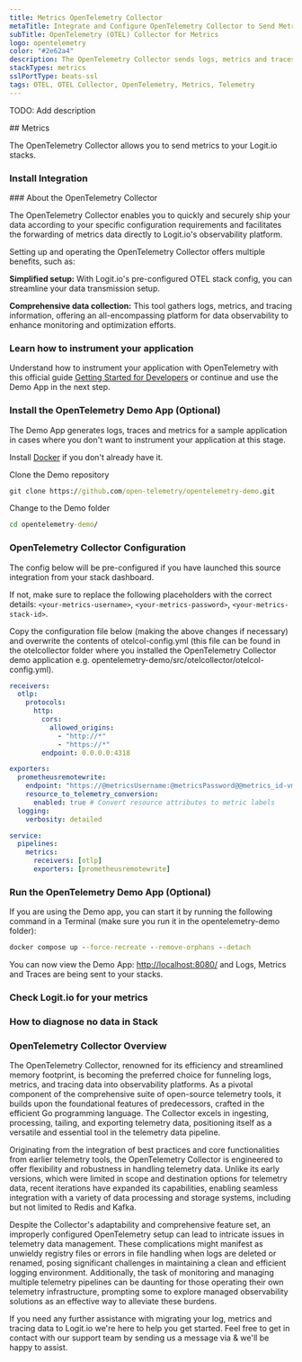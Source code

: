 ```yaml
---
title: Metrics OpenTelemetry Collector
metaTitle: Integrate and Configure OpenTelemetry Collector to Send Metrics
subTitle: OpenTelemetry (OTEL) Collector for Metrics
logo: opentelemetry
color: "#2e62a4"
description: The OpenTelemetry Collector sends logs, metrics and traces to your ELK stack. Configure OTEL Collector to send data to Logstash and Elasticsearch.     
stackTypes: metrics
sslPortType: beats-ssl
tags: OTEL, OTEL Collector, OpenTelemetry, Metrics, Telemetry
---
```


TODO: Add description

<Steps>
  ## Metrics

  The OpenTelemetry Collector allows you to send metrics to your Logit.io stacks. 
  
  ### Install Integration
  <InstallIntegration/>
  ### About the OpenTelemetry Collector

  The OpenTelemetry Collector enables you to quickly and securely ship your data according to your specific configuration requirements and facilitates 
  the forwarding of metrics data directly to Logit.io's observability platform.

  Setting up and operating the OpenTelemetry Collector offers multiple benefits, such as:

  **Simplified setup:** With Logit.io's pre-configured OTEL stack config, you can streamline your data transmission setup.

  **Comprehensive data collection:** This tool gathers logs, metrics, and tracing information, offering an all-encompassing platform for data observability 
  to enhance monitoring and optimization efforts.

  ### Learn how to instrument your application

  Understand how to instrument your application with OpenTelemetry with this official guide 
  [Getting Started for Developers](https://opentelemetry.io/docs/getting-started/dev/) or continue and use the Demo App in the next step.

  ### Install the OpenTelemetry Demo App (Optional)

  The Demo App generates logs, traces and metrics for a sample application in cases where you don't want to instrument your application at this stage.

  Install [Docker](https://www.docker.com/products/docker-desktop/) if you don't already have it.

  Clone the Demo repository

  ```cmd copy
  git clone https://github.com/open-telemetry/opentelemetry-demo.git
  ```
  Change to the Demo folder

  ```cmd copy
  cd opentelemetry-demo/
  ```

  ### OpenTelemetry Collector Configuration

  The config below will be pre-configured if you have launched this source integration from your stack dashboard.
        
  If not, make sure to replace the following placeholders with the correct details: `<your-metrics-username>`, `<your-metrics-password>`, `<your-metrics-stack-id>`.

  Copy the configuration file below (making the above changes if necessary) and overwrite the contents of otelcol-config.yml (this file can be found in the otelcollector folder where you installed the OpenTelemetry Collector demo application e.g. opentelemetry-demo/src/otelcollector/otelcol-config.yml).

  ```yml copy showLineNumbers
  receivers:
    otlp:
      protocols:
        http:
          cors:
            allowed_origins:
              - "http://*"
              - "https://*"
          endpoint: 0.0.0.0:4318

  exporters:
    prometheusremotewrite:
      endpoint: "https://@metricsUsername:@metricsPassword@@metrics_id-vm.logit.io:@vmAgentPort/api/v1/write"
      resource_to_telemetry_conversion:
        enabled: true # Convert resource attributes to metric labels
    logging:
      verbosity: detailed

  service:
    pipelines:
      metrics:
        receivers: [otlp]
        exporters: [prometheusremotewrite]
  ```

  ### Run the OpenTelemetry Demo App (Optional)

  If you are using the Demo app, you can start it by running the following command in a Terminal (make sure you run it in the opentelemetry-demo folder):

  ```cmd copy
  docker compose up --force-recreate --remove-orphans --detach
  ```
  You can now view the Demo App: [http://localhost:8080/](http://localhost:8080/) and Logs, Metrics and Traces are being sent to your stacks.

  ### Check Logit.io for your metrics
  <LaunchStack stackType="metrics" utmMedium="otel" utmCampaign="metrics_otel_collector" source="metrics_otel_collector" />

  ### How to diagnose no data in Stack

  <DiagnoseNoData />

</Steps>

### OpenTelemetry Collector Overview

The OpenTelemetry Collector, renowned for its efficiency and streamlined memory footprint, is becoming the preferred choice for funneling logs, metrics, and 
tracing data into observability platforms. As a pivotal component of the comprehensive suite of open-source telemetry tools, it builds upon the foundational 
features of predecessors, crafted in the efficient Go programming language. The Collector excels in ingesting, processing, tailing, and exporting telemetry 
data, positioning itself as a versatile and essential tool in the telemetry data pipeline.

Originating from the integration of best practices and core functionalities from earlier telemetry tools, the OpenTelemetry Collector is engineered to offer 
flexibility and robustness in handling telemetry data. Unlike its early versions, which were limited in scope and destination options for telemetry data, 
recent iterations have expanded its capabilities, enabling seamless integration with a variety of data processing and storage systems, including but not 
limited to Redis and Kafka.

Despite the Collector's adaptability and comprehensive feature set, an improperly configured OpenTelemetry setup can lead to intricate issues in telemetry 
data management. These complications might manifest as unwieldy registry files or errors in file handling when logs are deleted or renamed, posing significant 
challenges in maintaining a clean and efficient logging environment. Additionally, the task of monitoring and managing multiple telemetry pipelines can be 
daunting for those operating their own telemetry infrastructure, prompting some to explore managed observability solutions as an effective way to alleviate 
these burdens.
  
If you need any further assistance with migrating your log, metrics and tracing data to Logit.io we're here to help you get started. Feel free to get in contact with 
our support team by sending us a message via <IntercomButton text="live chat" /> & we'll be happy to assist.